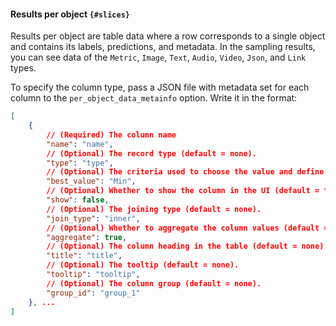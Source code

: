 #### Results per object `{#slices}`

Results per object are table data where a row corresponds to a single object and contains its labels, predictions, and metadata. In the sampling results, you can see data of the `Metric`, `Image`, `Text`, `Audio`, `Video`, `Json`, and `Link` types.

To specify the column type, pass a JSON file with metadata set for each column to the `per_object_data_metainfo` option. Write it in the format:

```json
[
    {
        // (Required) The column name
        "name": "name",
        // (Optional) The record type (default = none).
        "type": "type",
        // (Optional) The criteria used to choose the value and define the column behavior when comparing several runs (default = none).
        "best_value": "Min",
        // (Optional) Whether to show the column in the UI (default = true).
        "show": false,
        // (Optional) The joining type (default = none).
        "join_type": "inner",
        // (Optional) Whether to aggregate the column values (default = false).
        "aggregate": true,
        // (Optional) The column heading in the table (default = none).
        "title": "title",
        // (Optional) The tooltip (default = none).
        "tooltip": "tooltip",
        // (Optional) The column group (default = none).
        "group_id": "group_1"
    }, ...
]
```
